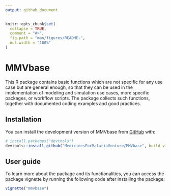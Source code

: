 ```yaml
---
output: github_document
---
```


<!-- README.md is generated from README.Rmd. Please edit that file -->

```r
knitr::opts_chunk$set(
  collapse = TRUE,
  comment = "#>",
  fig.path = "man/figures/README-",
  out.width = "100%"
)
```

# MMVbase

<!-- badges: start -->
<!-- badges: end -->

This R package contains basic functions which are not specific for any use case but 
are general enough, so that they can be used in the implementation of modeling and
simulation use cases, more specific packages, or workflow scripts. The package collects 
such functions, together with documented coding examples and good practices.

## Installation

You can install the development version of MMVbase from [GitHub](https://github.com/) with:

``` r
# install.packages("devtools")
devtools::install_github("MedicinesForMalariaVenture/MMVbase", build_vignettes = TRUE)
```
## User guide
To learn more about the package and its functionalities, you can access the package 
vignette by running the following code after installing the package:

```r
vignette("mmvbase")
```